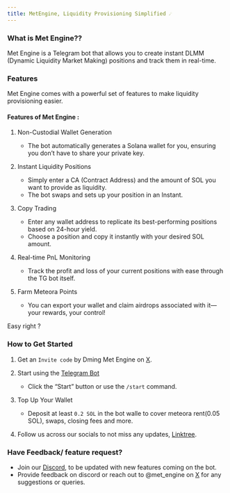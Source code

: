 ```yaml
---
title: MetEngine, Liquidity Provisioning Simplified ☄️
---
```


### What is Met Engine??
Met Engine is a Telegram bot that allows you to create instant DLMM (Dynamic Liquidity Market Making) positions and track them in real-time.

### Features
Met Engine comes with a powerful set of features to make liquidity provisioning easier.

#### Features of Met Engine :

1. Non-Custodial Wallet Generation
	- The bot automatically generates a Solana wallet for you, ensuring you don’t have to share your private key.

2. Instant Liquidity Positions
	- Simply enter a CA (Contract Address) and the amount of SOL you want to provide as liquidity.
	- The bot swaps and sets up your position in an Instant.

3. Copy Trading
	- Enter any wallet address to replicate its best-performing positions based on 24-hour yield.
	- Choose a position and copy it instantly with your desired SOL amount.

4. Real-time PnL Monitoring
	-	Track the profit and loss of your current positions with ease through the TG bot itself.

5. Farm Meteora Points
	-	You can export your wallet and claim airdrops associated with it—your rewards, your control!

Easy right ?

### How to Get Started

1. Get an `Invite code` by Dming Met Engine on [X](https://x.com/met_engine).

1. Start using the [Telegram Bot](https://t.me/met_engine_bot)
	  - Click the “Start” button or use the `/start` command.

2.	Top Up Your Wallet
	  - Deposit at least `0.2 SOL` in the bot walle to cover meteora rent(0.05 SOL), swaps, closing fees and more.

  3. Follow us across our socials to not miss any updates, [Linktree](https://linktr.ee/met_engine).

### Have Feedback/ feature request?
- Join our [Discord](https://discord.gg/zUgJ439bVT), to be updated with new features coming on the bot.
- Provide feedback on discord or reach out to @met_engine on [X](https://x.com/met_engine) for any suggestions or queries.

<Cards>
  <Card title="Bot Commands" href="http://127.0.2.2:3000/docs/commands" />
  <Card title="FAQs" href="http://127.0.2.2:3000/docs/faqs" />
</Cards>
